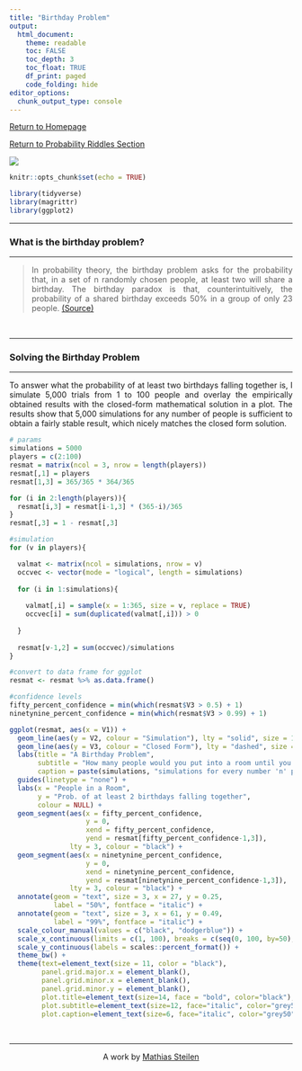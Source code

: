 ---
title: "Birthday Problem"
output: 
  html_document:
    theme: readable
    toc: FALSE
    toc_depth: 3
    toc_float: TRUE
    df_print: paged
    code_folding: hide
editor_options: 
  chunk_output_type: console
---

[Return to Homepage](https://mathiassteilen.github.io/)

[Return to Probability Riddles Section](https://mathiassteilen.github.io/simulation.html)

![](../Graphics/birthday problem.jpg)

```{r setup, include=FALSE}
knitr::opts_chunk$set(echo = TRUE)

library(tidyverse)
library(magrittr)
library(ggplot2)
```

<style>
body {
text-align: justify}
</style>

***
### What is the birthday problem?
***

> In probability theory, the birthday problem asks for the probability that, in a set of n randomly chosen people, at least two will share a birthday. The birthday paradox is that, counterintuitively, the probability of a shared birthday exceeds 50% in a group of only 23 people. [(Source)](https://en.wikipedia.org/wiki/Birthday_problem)

<br>

***
### Solving the Birthday Problem
***

To answer what the probability of at least two birthdays falling together is, I simulate 5,000 trials from 1 to 100 people and overlay the empirically obtained results with the closed-form mathematical solution in a plot. The results show that 5,000 simulations for any number of people is sufficient to obtain a fairly stable result, which nicely matches the closed form solution.

```{r, cache=TRUE}
# params
simulations = 5000
players = c(2:100)
resmat = matrix(ncol = 3, nrow = length(players))
resmat[,1] = players
resmat[1,3] = 365/365 * 364/365

for (i in 2:length(players)){
  resmat[i,3] = resmat[i-1,3] * (365-i)/365
}
resmat[,3] = 1 - resmat[,3]

#simulation
for (v in players){

  valmat <- matrix(ncol = simulations, nrow = v)
  occvec <- vector(mode = "logical", length = simulations)
  
  for (i in 1:simulations){
    
    valmat[,i] = sample(x = 1:365, size = v, replace = TRUE)
    occvec[i] = sum(duplicated(valmat[,i])) > 0
    
  }
  
  resmat[v-1,2] = sum(occvec)/simulations
}

#convert to data frame for ggplot
resmat <- resmat %>% as.data.frame()

#confidence levels
fifty_percent_confidence = min(which(resmat$V3 > 0.5) + 1)
ninetynine_percent_confidence = min(which(resmat$V3 > 0.99) + 1)
```

```{r, dpi = 300, fig.width=8, fig.height=4.95}
ggplot(resmat, aes(x = V1)) +
  geom_line(aes(y = V2, colour = "Simulation"), lty = "solid", size = 1) +
  geom_line(aes(y = V3, colour = "Closed Form"), lty = "dashed", size = 0.5) +
  labs(title = "A Birthday Problem",
       subtitle = "How many people would you put into a room until you are 99% \ncertain that at least two people share the same birthday? ",
       caption = paste(simulations, "simulations for every number 'n' people")) +
  guides(linetype = "none") +
  labs(x = "People in a Room",
       y = "Prob. of at least 2 birthdays falling together",
       colour = NULL) +
  geom_segment(aes(x = fifty_percent_confidence,
                   y = 0,
                   xend = fifty_percent_confidence,
                   yend = resmat[fifty_percent_confidence-1,3]),
               lty = 3, colour = "black") +
  geom_segment(aes(x = ninetynine_percent_confidence,
                   y = 0,
                   xend = ninetynine_percent_confidence,
                   yend = resmat[ninetynine_percent_confidence-1,3]),
               lty = 3, colour = "black") +
  annotate(geom = "text", size = 3, x = 27, y = 0.25,
           label = "50%", fontface = "italic") +
  annotate(geom = "text", size = 3, x = 61, y = 0.49,
           label = "99%", fontface = "italic") +
  scale_colour_manual(values = c("black", "dodgerblue")) +
  scale_x_continuous(limits = c(1, 100), breaks = c(seq(0, 100, by=50), 23, 57)) +
  scale_y_continuous(labels = scales::percent_format()) +
  theme_bw() +
  theme(text=element_text(size = 11, color = "black"),
        panel.grid.major.x = element_blank(),
        panel.grid.minor.x = element_blank(),
        panel.grid.minor.y = element_blank(),
        plot.title=element_text(size=14, face = "bold", color="black"),
        plot.subtitle=element_text(size=12, face="italic", color="grey50"),
        plot.caption=element_text(size=6, face="italic", color="grey50"))
```


&nbsp;
<hr />
<p style="text-align: center;">A work by <a href="https://www.linkedin.com/in/mathias-steilen/">Mathias Steilen</a></p>
&nbsp;